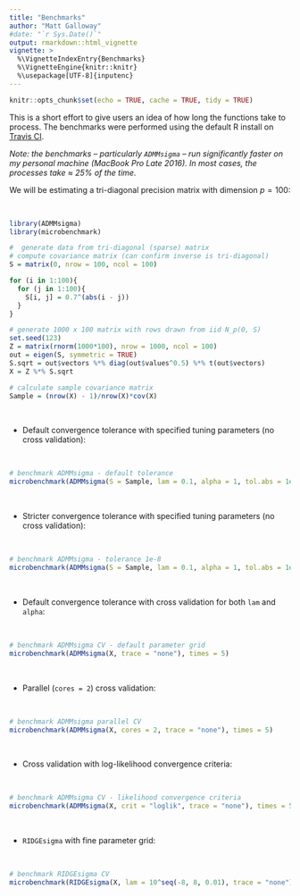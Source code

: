 ```yaml
---
title: "Benchmarks"
author: "Matt Galloway"
#date: "`r Sys.Date()`"
output: rmarkdown::html_vignette
vignette: >
  %\VignetteIndexEntry{Benchmarks}
  %\VignetteEngine{knitr::knitr}
  %\usepackage[UTF-8]{inputenc}
---
```


```r
knitr::opts_chunk$set(echo = TRUE, cache = TRUE, tidy = TRUE)
```

This is a short effort to give users an idea of how long the functions take to process. The benchmarks were performed using the default R install on [Travis CI](https://travis-ci.org/).

*Note: the benchmarks -- particularly `ADMMsigma` -- run significantly faster on my personal machine (MacBook Pro Late 2016). In most cases, the processes take $\approx$ 25\% of the time.*

We will be estimating a tri-diagonal precision matrix with dimension $p = 100$:

<br>\vspace{0.5cm}
```r
library(ADMMsigma)
library(microbenchmark)

#  generate data from tri-diagonal (sparse) matrix
# compute covariance matrix (can confirm inverse is tri-diagonal)
S = matrix(0, nrow = 100, ncol = 100)

for (i in 1:100){
  for (j in 1:100){
    S[i, j] = 0.7^(abs(i - j))
  }
}

# generate 1000 x 100 matrix with rows drawn from iid N_p(0, S)
set.seed(123)
Z = matrix(rnorm(1000*100), nrow = 1000, ncol = 100)
out = eigen(S, symmetric = TRUE)
S.sqrt = out$vectors %*% diag(out$values^0.5) %*% t(out$vectors)
X = Z %*% S.sqrt

# calculate sample covariance matrix
Sample = (nrow(X) - 1)/nrow(X)*cov(X)

```
<br>\vspace{0.5cm}

 - Default convergence tolerance with specified tuning parameters (no cross validation):

<br>\vspace{0.5cm}
```r

# benchmark ADMMsigma - default tolerance
microbenchmark(ADMMsigma(S = Sample, lam = 0.1, alpha = 1, tol.abs = 1e-4, tol.rel = 1e-4, trace = "none"))

```
<br>\vspace{0.5cm}

 - Stricter convergence tolerance with specified tuning parameters (no cross validation):

<br>\vspace{0.5cm}
```r

# benchmark ADMMsigma - tolerance 1e-8
microbenchmark(ADMMsigma(S = Sample, lam = 0.1, alpha = 1, tol.abs = 1e-8, tol.rel = 1e-8, trace = "none"))

```
<br>\vspace{0.5cm}

 - Default convergence tolerance with cross validation for both `lam` and `alpha`:

<br>\vspace{0.5cm}
```r

# benchmark ADMMsigma CV - default parameter grid
microbenchmark(ADMMsigma(X, trace = "none"), times = 5)

```
<br>\vspace{0.5cm}

 - Parallel (`cores = 2`) cross validation:

<br>\vspace{0.5cm}
```r

# benchmark ADMMsigma parallel CV
microbenchmark(ADMMsigma(X, cores = 2, trace = "none"), times = 5)

```
<br>\vspace{0.5cm}

 - Cross validation with log-likelihood convergence criteria:

<br>\vspace{0.5cm}
```r

# benchmark ADMMsigma CV - likelihood convergence criteria
microbenchmark(ADMMsigma(X, crit = "loglik", trace = "none"), times = 5)

```
<br>\vspace{0.5cm}

 - `RIDGEsigma` with fine parameter grid:

<br>\vspace{0.5cm}
```r

# benchmark RIDGEsigma CV
microbenchmark(RIDGEsigma(X, lam = 10^seq(-8, 8, 0.01), trace = "none"), times = 5)

```

